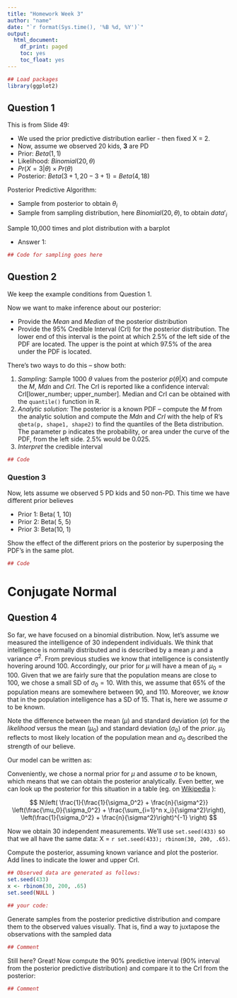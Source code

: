 ```yaml
---
title: "Homework Week 3"
author: "name"
date: "`r format(Sys.time(), '%B %d, %Y')`"
output: 
  html_document:
    df_print: paged
    toc: yes
    toc_float: yes
---
```


```r
## Load packages
library(ggplot2)
```

## Question 1
This is from Slide 49:

   - We used the prior predictive distribution earlier - then fixed X = 2.
   - Now, assume we observed 20 kids, **3** are PD
   - Prior: $Beta(1,1)$
   - Likelihood: $Binomial(20,\theta)$
   - $Pr(X=3|\theta) \times Pr(\theta)$
   - Posterior: $Beta(3+1, 20-3+1) = Beta(4, 18)$

Posterior Predictive Algorithm:

   - Sample from posterior to obtain $\theta_i$
   - Sample from sampling distribution, here $Binomial(20,\theta)$, to obtain $data'_i$

Sample 10,000 times and plot distribution with a barplot


* Answer 1:
```r
## Code for sampling goes here
```

## Question 2

We keep the example conditions from Question 1. 

Now we want to make inference about our posterior:

   - Provide the *Mean* and *Median* of the posterior distribution
   - Provide the 95\% Credible Interval (CrI) for the posterior distribution. The lower end of this interval is the point at which 2.5\% of the left side of the PDF are located. The upper is the point at which 97.5\% of the area under the PDF is located.

There's two ways to do this -- show both: 

   1. *Sampling:* Sample 1000 $\theta$ values from the posterior $p(\theta|X)$ and compute the _M_, _Mdn_ and _CrI_. The CrI is reported like a confidence interval: CrI[lower_number; upper_number]. Median and CrI can be obtained with the `quantile()` function in R.
   2. *Analytic solution:* The posterior is a known PDF -- compute the _M_ from the analytic solution and compute the _Mdn_ and _CrI_ with the help of R's `qbeta(p, shape1, shape2)` to find the quantiles of the Beta distribution. The parameter p indicates the probability, or area under the curve of the PDF, from the left side. 2.5\% would be 0.025. 
   3. *Interpret* the credible interval 

```r
## Code
```



### Question 3

Now, lets assume we observed 5 PD kids and 50 non-PD. This time we have different prior believes

   - Prior 1: Beta( 1, 10)
   - Prior 2: Beta( 5, 5)
   - Prior 3: Beta(10, 1)
	
Show the effect of the different priors on the posterior by superposing the PDF's in the same plot. 

```r
## Code
```


# Conjugate Normal
## Question 4

So far, we have focused on a binomial distribution. Now, let's assume we measured the intelligence of 30 independent individuals. We think that intelligence is normally distributed and is described by a mean $\mu$ and a variance $\sigma^2$. 
From previous studies we know that intelligence is consistently hovering around 100. Accordingly, our prior for $\mu$ will have a mean of $\mu_0=100$. Given that we are fairly sure that the population means are close to 100, we chose a small SD of $\sigma_0=10$. With this, we assume that 65\% of the population means are somewhere between 90, and 110. 
Moreover, we _know_ that in the population intelligence has a SD of 15. That is, here we assume $\sigma$ to be known.

Note the difference between the mean ($\mu$) and standard deviation ($\sigma$) for the _likelihood_ versus the mean ($\mu_0$) and standard deviation ($\sigma_0$) of the _prior_.  $\mu_0$ reflects to most likely location of the population mean and $\sigma_0$ described the strength of our believe.

Our model can be written as: 

\begin{align}
y \sim & N(\mu, \sigma) \quad [\text{Likelihood}] \\
 & \mu ~ \sim N(\mu_0 = 100, \sigma_0 = 10) \quad [\text{Prior}]\\ 
 & \sigma = 15   \quad [\text{Known and constant}]
\end{align}

Conveniently, we chose a normal prior for $\mu$ and assume $\sigma$ to be known, which means that we can obtain the posterior analytically. 
Even better,  we can look up the posterior for this situation in a table (eg. on [Wikipedia](https://en.wikipedia.org/wiki/Conjugate_prior#When_likelihood_function_is_a_continuous_distribution) ):

$$ N\left( \frac{1}{\frac{1}{\sigma_0^2} + \frac{n}{\sigma^2}} \left(\frac{\mu_0}{\sigma_0^2} + \frac{\sum_{i=1}^n x_i}{\sigma^2}\right), \left(\frac{1}{\sigma_0^2} + \frac{n}{\sigma^2}\right)^{-1} \right) $$

Now we obtain 30 independent measurements. We'll use `set.seed(433)` so that we all have the same data: X = `r set.seed(433); rbinom(30, 200, .65)`.

Compute the posterior, assuming known variance and plot the posterior. Add lines to indicate the lower and upper CrI. 
```r
## Observed data are generated as follows:
set.seed(433)
x <- rbinom(30, 200, .65)
set.seed(NULL )

## your code:
```

Generate samples from the posterior predictive distribution and compare them to the observed values visually. That is, find a way to juxtapose the observations with the sampled data
```r
## Comment
```

Still here? Great! Now compute the 90% predictive interval (90% interval from the posterior predictive distribution) and compare it to the CrI from the posterior:
```r
## Comment
```
